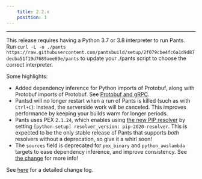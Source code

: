 ```yaml
---
    title: 2.2.x
    position: 1
---
```


---

This release requires having a Python 3.7 or 3.8 interpreter to run Pants. Run `curl -L -o ./pants https://raw.githubusercontent.com/pantsbuild/setup/2f079cbe4fc6a1d9d87decba51f19d7689aee69e/pants` to update your ./pants script to choose the correct interpreter.

Some highlights:

- Added dependency inference for Python imports of Protobuf, along with Protobuf imports of Protobuf. See [Protobuf and gRPC](../../codegen/protobuf-and-grpc.mdx).
- Pantsd will no longer restart when a run of Pants is killed (such as with `Ctrl+C`): instead, the serverside work will be canceled. This improves performance by keeping your builds warm for longer periods.
- Pants uses PEX `2.1.24`, which enables using [the new PIP resolver](https://pyfound.blogspot.com/2020/11/pip-20-3-new-resolver.html) by setting `[python-setup] resolver_version: pip-2020-resolver`. This is expected to be the only stable release of Pants that supports _both_ resolvers without a deprecation, so give it a whirl soon!
- The `sources` field is deprecated for `pex_binary` and `python_awslambda` targets to ease dependency inference, and improve consistency. See [the change](https://github.com/pantsbuild/pants/pull/11332) for more info!

See [here](https://github.com/pantsbuild/pants/blob/master/src/python/pants/notes/2.2.x.md) for a detailed change log.

